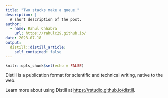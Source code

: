 ```yaml
---
title: "Two stacks make a queue."
description: |
  A short description of the post.
author:
  - name: Rahul Chhabra
    url: https://rahulc29.github.io/
date: 2023-07-18
output:
  distill::distill_article:
    self_contained: false
---
```



```r
knitr::opts_chunk$set(echo = FALSE)
```

Distill is a publication format for scientific and technical writing, native to the web.

Learn more about using Distill at <https://rstudio.github.io/distill>.


